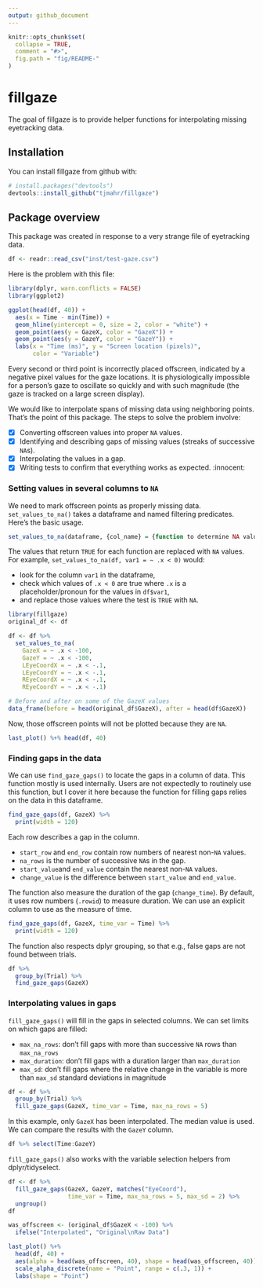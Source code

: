 ```yaml
---
output: github_document
---
```


<!-- README.md is generated from README.Rmd. Please edit that file -->

```r
knitr::opts_chunk$set(
  collapse = TRUE,
  comment = "#>",
  fig.path = "fig/README-"
)
```

# fillgaze

The goal of fillgaze is to provide helper functions for interpolating missing
eyetracking data.

## Installation

You can install fillgaze from github with:

```r
# install.packages("devtools")
devtools::install_github("tjmahr/fillgaze")
```

## Package overview

This package was created in response to a very strange file of eyetracking data.

```r
df <- readr::read_csv("inst/test-gaze.csv")
```

Here is the problem with this file:

```r
library(dplyr, warn.conflicts = FALSE)
library(ggplot2)

ggplot(head(df, 40)) + 
  aes(x = Time - min(Time)) + 
  geom_hline(yintercept = 0, size = 2, color = "white") + 
  geom_point(aes(y = GazeX, color = "GazeX")) +
  geom_point(aes(y = GazeY, color = "GazeY")) + 
  labs(x = "Time (ms)", y = "Screen location (pixels)", 
       color = "Variable")
```

Every second or third point is incorrectly placed offscreen, indicated by a
negative pixel values for the gaze locations. It is physiologically impossible 
for a person's gaze to oscillate so quickly and with such magnitude (the gaze 
is tracked on a large screen display).

We would like to interpolate spans of missing data using 
neighboring points. That's the point of this package.
The steps to solve the problem involve:

- [x] Converting offscreen values into proper `NA` values.
- [x] Identifying and describing gaps of missing values (streaks of 
  successive `NA`s).
- [x] Interpolating the values in a gap.
- [x] Writing tests to confirm that everything works as expected. :innocent:

### Setting values in several columns to `NA`

We need to mark offscreen points as properly missing data.
`set_values_to_na()` takes a dataframe and named filtering predicates. 
Here's the basic usage.

```r
set_values_to_na(dataframe, {col_name} = {function to determine NA values})
```

The values that return `TRUE` for each function are replaced with `NA` values.
For example, `set_values_to_na(df, var1 = ~ .x < 0)` would:

* look for the column `var1` in the dataframe, 
* check which values of `.x < 0` are true where `.x` is a placeholder/pronoun 
  for the values in `df$var1`,
* and replace those values where the test is `TRUE` with `NA`.

```r
library(fillgaze)
original_df <- df

df <- df %>% 
  set_values_to_na(
    GazeX = ~ .x < -100, 
    GazeY = ~ .x < -100, 
    LEyeCoordX = ~ .x < -.1, 
    LEyeCoordY = ~ .x < -.1,
    REyeCoordX = ~ .x < -.1, 
    REyeCoordY = ~ .x < -.1)

# Before and after on some of the GazeX values
data_frame(before = head(original_df$GazeX), after = head(df$GazeX))
```

Now, those offscreen points will not be plotted because they are `NA`.

```r
last_plot() %+% head(df, 40)
```

### Finding gaps in the data

We can use `find_gaze_gaps()` to locate the gaps in a column of data. This
function mostly is used internally. Users are not expectedly to routinely use
this function, but I cover it here because the function for filling gaps relies
on the data in this dataframe.

```r
find_gaze_gaps(df, GazeX) %>% 
  print(width = 120)
```

Each row describes a gap in the column. 

* `start_row` and `end_row` contain row numbers of nearest non-`NA` values. 
* `na_rows` is the number of successive `NA`s in the gap.
* `start_value`and `end_value` contain the nearest non-`NA` values. 
* `change_value` is the difference between `start_value` and `end_value`.

The function also measure the duration of the gap (`change_time`). By default,
it uses row numbers (`.rowid`) to measure duration. We can use an explicit
column to use as the measure of time.

```r
find_gaze_gaps(df, GazeX, time_var = Time) %>% 
  print(width = 120)
```

The function also respects dplyr grouping, so that e.g., false gaps are not found
between trials.

```r
df %>% 
  group_by(Trial) %>% 
  find_gaze_gaps(GazeX)
```


### Interpolating values in gaps

`fill_gaze_gaps()` will fill in the gaps in selected columns. We can set limits 
on which gaps are filled:

- `max_na_rows`: don't fill gaps with more than successive `NA` rows than `max_na_rows`
- `max_duration`: don't fill gaps with a duration larger than `max_duration` 
- `max_sd`: don't fill gaps where the relative change in the variable is more than `max_sd` standard deviations in magnitude

```r
df <- df %>% 
  group_by(Trial) %>% 
  fill_gaze_gaps(GazeX, time_var = Time, max_na_rows = 5)
```

In this example, only `GazeX` has been interpolated. The median value is used.
We can compare the results with the `GazeY` column.

```r
df %>% select(Time:GazeY)
```

`fill_gaze_gaps()` also works with the variable selection helpers from dplyr/tidyselect.

```r
df <- df %>% 
  fill_gaze_gaps(GazeX, GazeY, matches("EyeCoord"), 
                 time_var = Time, max_na_rows = 5, max_sd = 2) %>% 
  ungroup()
df
```

```r
was_offscreen <- (original_df$GazeX < -100) %>% 
  ifelse("Interpolated", "Original\nRaw Data")

last_plot() %+% 
  head(df, 40) + 
  aes(alpha = head(was_offscreen, 40), shape = head(was_offscreen, 40)) + 
  scale_alpha_discrete(name = "Point", range = c(.3, 1)) + 
  labs(shape = "Point")
```



